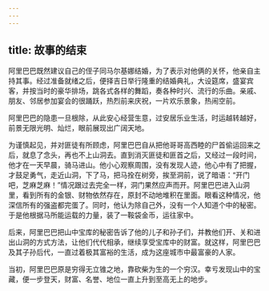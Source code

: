 ```yaml
---
---
---
```

title: 故事的结束
---




阿里巴巴既然建议自己的侄子同马尔基娜结婚，为了表示对他俩的关怀，他亲自主持其事。经过准备就绪之后，便择吉日举行隆重的结婚典礼，大设筵席，盛宴宾客，并按当时的豪华排场，跳各式各样的舞蹈，奏各种时兴、流行的乐曲。亲戚、朋友、邻居参加宴会的很踊跃，热烈前来庆祝，一片欢乐景象，热闹空前。

阿里巴巴的隐患一旦根除，从此安心经营生意，过安居乐业生活，时运越转越好，前景无限光明、灿烂，眼前展现出广阔天地。

为谨慎起见，并对匪徒有所顾虑，阿里巴巴自从把他哥哥高西睦的尸首偷运回来之后，就息了念头，再也不上山洞去。直到消灭匪徒和匪首之后，又经过一段时间，他才在一天早晨，骑马进山。他小心观察周围，没有发现人迹，他心中有了把握，才鼓足勇气，走近山洞，下了马，把马拴在树旁，挨至洞前，说了暗语：“开门吧，芝麻芝麻！”情况跟过去完全一样，洞门果然应声而开。阿里巴巴进入山洞里，看到所有的金银、财物依然存在，原封不动地堆积在里面。眼看这种情况，他深信所有的强盗都完蛋了。同时，他认为除自己外，没有一个人知道个中的秘密。于是他根据马所能运载的力量，装了一鞍袋金币，运往家中。

后来，阿里巴巴把山中宝库的秘密告诉了他的儿子和孙子们，并教他们开、关和进出山洞的方式方法，让他们代代相承，继续享受宝库中的财富。就这样，阿里巴巴及其子孙后代，一直过着极其富裕的生活，成为这座城市中最富豪的人家。

当初，阿里巴巴原是穷得无立锥之地，靠砍柴为生的一个穷汉。幸亏发现山中的宝藏，便一步登天，财富、名誉、地位一直上升到至高无上的地步。